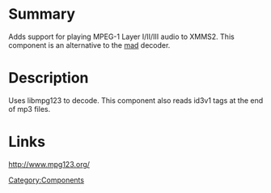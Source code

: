 {{ComponentHeader}}

=Summary=
Adds support for playing MPEG-1 Layer I/II/III audio to XMMS2. This component is an alternative to the [[Component:mad|mad]] decoder.

=Description=
Uses libmpg123 to decode. This component also reads id3v1 tags at the end of mp3 files.

=Links=
http://www.mpg123.org/

[[Category:Components]]